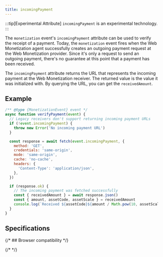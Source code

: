 ```yaml
---
title: incomingPayment
---
```



:::tip[Experimental Attribute]
`incomingPayment` is an <LinkOut href="https://developer.mozilla.org/en-US/docs/MDN/Writing_guidelines/Experimental_deprecated_obsolete#experimental">experimental technology</LinkOut>.
:::

The `monetization` event's `incomingPayment` attribute can be used to verify the receipt of a payment. Today, the `monetization` event fires when the Web Monetization agent successfully creates an outgoing payment request at the Web Monetization provider. Since it's only a request to send an outgoing payment, there's no guarantee at this point that a payment has been received.

The `incomingPayment` attribute returns the URL that represents the incoming payment at the Web Monetization receiver. The returned value is the value it was initialized with. By <LinkOut href="https://openpayments.guide/apis/resource-server/operations/get-incoming-payment/">querying the URL</LinkOut>, you can get the `receivedAmount`.

## Example

```jsx
/** @type {MonetizationEvent} event */
async function verifyPayment(event) {
  // Legacy receivers don't support returning incoming payment URLs
  if (!event.incomingPayment) {
    throw new Error('No incoming payment URL')
  }

  const response = await fetch(event.incomingPayment, {
    method: 'GET',
    credentials: 'same-origin',
    mode: 'same-origin',
    cache: 'no-cache',
    headers: {
      'Content-Type': 'application/json',
    },
  })

  if (response.ok) {
    // The incoming payment was fetched successfully
    const { receivedAmount } = await response.json()
    const { amount, assetCode, assetScale } = receivedAmount
    console.log(`Received ${assetCode}${amount / Math.pow(10, assetScale)}.`)
  }
}
```

## Specifications

<Specification anchor='incomingpayment-attribute' />

{/* ## Browser compatibility */}

{/* <BrowserCompat json={data} /> */}
